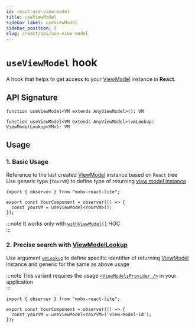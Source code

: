 ```yaml
---
id: react-use-view-model
title: useViewModel
sidebar_label: useViewModel
sidebar_position: 3
slug: /react/api/use-view-model
---
```


# `useViewModel` hook   

A hook that helps to get access to your [ViewModel](/api/view-models/overview) instance in **React**.  

## API Signature
```tsx
function useViewModel<VM extends AnyViewModel>(): VM

function useViewModel<VM extends AnyViewModel>(vmLookup: ViewModelLookup<VM>): VM
```

## Usage 

### 1. Basic Usage  
Reference to the last created [ViewModel](/api/view-models/overview) instance based on `React` tree  
Use generic type (`YourVM`) to define type of returning [view model instance](/api/view-models/overview)  

```tsx
import { observer } from "mobx-react-lite";

export const YourComponent = observer(() => {
  const yourVM = useViewModel<YourVM>();
});
```

:::note
It works only with [`withViewModel()`](/react/api/with-view-model) HOC  
:::

### 2. Precise search with [ViewModelLookup](/api/other/view-model-lookup)  
Use argument [`vmLookup`](/api/other/view-model-lookup) to define specific identifier of returning
[ViewModel](/api/view-models/interface) instance and generic for the same as above usage    

:::note
This variant requires the usage [`<ViewModelsProvider />`](/react/api/view-models-provider) in your application  
:::

```tsx
import { observer } from "mobx-react-lite";

export const YourComponent = observer(() => {
  const yourVM = useViewModel<YourVM>('view-model-id');
});
```
